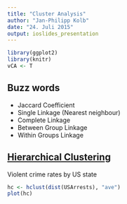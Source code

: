 ```yaml
---
title: "Cluster Analysis"
author: "Jan-Philipp Kolb"
date: "24. Juli 2015"
output: ioslides_presentation
---
```



```r
library(ggplot2)
library(knitr)
vCA <- T
```


## Buzz words

- Jaccard Coefficient
- Single Linkage (Nearest neighbour)
- Complete Linkage
- Between Group Linkage
- Within Groups Linkage


## [Hierarchical Clustering](https://stat.ethz.ch/R-manual/R-devel/library/stats/html/hclust.html)

Violent crime rates by US state

```r
hc <- hclust(dist(USArrests), "ave")
plot(hc)
```

